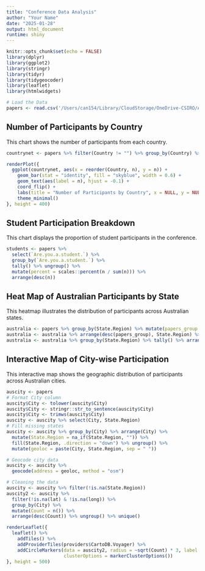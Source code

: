 ```yaml
---
title: "Conference Data Analysis"
author: "Your Name"
date: "2025-01-28"
output: html_document
runtime: shiny
---
```


```r
knitr::opts_chunk$set(echo = FALSE)
library(dplyr)
library(ggplot2)
library(stringr)
library(tidyr)
library(tidygeocoder)
library(leaflet)
library(htmlwidgets)

# Load the Data
papers <- read.csv('/Users/can154/Library/CloudStorage/OneDrive-CSIRO/AARES25 papers/DATA/latest from teams/Conference2025Registrations_22-01-25.csv')
```

## Number of Participants by Country
This chart shows the number of participants from each country.

```r
countrynet <- papers %>% filter(Country != "") %>% group_by(Country) %>% tally() %>% arrange(desc(n)) %>% ungroup()

renderPlot({
  ggplot(countrynet, aes(x = reorder(Country, n), y = n)) +
    geom_bar(stat = "identity", fill = "skyblue", width = 0.6) +
    geom_text(aes(label = n), hjust = -0.1) +
    coord_flip() +
    labs(title = "Number of Participants by Country", x = NULL, y = NULL) +
    theme_minimal()
}, height = 400)
```

## Student Participation Breakdown
This chart displays the proportion of student participants in the conference.

```r
students <- papers %>%
  select(`Are.you.a.student.`) %>%
  group_by(`Are.you.a.student.`) %>%
  tally() %>% ungroup() %>%
  mutate(percent = scales::percent(n / sum(n))) %>%
  arrange(desc(n))
```

## Heat Map of Australian Participants by State
This heatmap illustrates the distribution of participants across Australian states.

```r
australia <- papers %>% group_by(State.Region) %>% mutate(papers_group = n()) %>% ungroup()
australia <- australia %>% arrange(desc(papers_group), State.Region) %>% select(State.Region, papers_group)
australia <- australia %>% group_by(State.Region) %>% tally() %>% arrange(desc(n)) %>% ungroup() %>% filter(State.Region != "")
```

## Interactive Map of City-wise Participation
This interactive map shows the geographic distribution of participants across Australian cities.

```r
auscity <- papers
# Format City column
auscity$City <- tolower(auscity$City)
auscity$City <- stringr::str_to_sentence(auscity$City)
auscity$City <- trimws(auscity$City)
auscity <- auscity %>% select(City, State.Region)
# Fill missing states
auscity <- auscity %>% group_by(City) %>% arrange(City) %>%
  mutate(State.Region = na_if(State.Region, "")) %>% 
  fill(State.Region, .direction = "down") %>% ungroup() %>% 
  mutate(geoloc = paste(City, State.Region, sep = " "))

# Geocode city data
auscity <- auscity %>%
  geocode(address = geoloc, method = "osm")

# Cleaning the data
auscity <- auscity %>% filter(!is.na(State.Region))
auscity2 <- auscity %>%
  filter(!is.na(lat) & !is.na(long)) %>%
  group_by(City) %>%
  mutate(Count = n()) %>%
  arrange(desc(Count)) %>% ungroup() %>% unique()

renderLeaflet({
  leaflet() %>% 
    addTiles() %>% 
    addProviderTiles(providers$CartoDB.Voyager) %>% 
    addCircleMarkers(data = auscity2, radius = ~sqrt(Count) * 3, label = ~Count, stroke = FALSE, color = "blue",
                     clusterOptions = markerClusterOptions())
}, height = 500)
```
